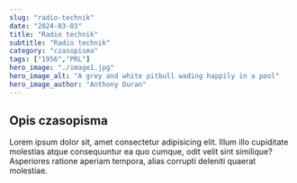 ```yaml
---
slug: "radio-technik"
date: "2024-03-03"
title: "Radio technik"
subtitle: "Radio technik"
category: "czasopisma"
tags: ["1956","PRL"]
hero_image: "./image1.jpg"
hero_image_alt: "A grey and white pitbull wading happily in a pool"
hero_image_author: "Anthony Duran"
---
```


## Opis czasopisma

Lorem ipsum dolor sit, amet consectetur adipisicing elit. 
Illum illo cupiditate molestias atque consequuntur ea quo cumque, odit velit sint similique? 
Asperiores ratione aperiam tempora, alias corrupti deleniti quaerat molestiae.